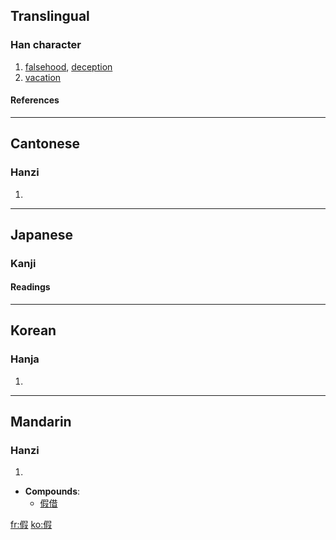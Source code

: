 {{see|仮}}

==Translingual==
===Han character===
{{Han char|rn=9|rad=人|as=09|sn=11|four=2724<sub>7</sub>|canj=人口尸水 (ORSE)}}
# [[falsehood]], [[deception]]
# [[vacation]]
====References====
{{Han ref|kx=0110.030|dkj=00835|dj=0233.160|hdz=10196.020|uh=5047|ud=20551|bh=B0B2|bd=45234}}
----
==Cantonese==
===Hanzi===
{{yue-hanzi|jyut=|y=ga2, ga3}}
# {{defn|Cantonese}}
----
==Japanese==

===Kanji===
{{ja-kanji|grade=|rs=人09}}
====Readings====
{{ja-readings|on=[[か]] (ka), [[け]] (ke)|kun=[[かり]] (kari)}}
----
==Korean==
===Hanja===
{{ko-hanja|hangeul=[[가]], [[하]]|rv=ga, ha|mr=ka, ha}}
# {{defn|Korean}}
----
==Mandarin==
===Hanzi===
{{cmn-hanzi|pin=[[jiǎ]] ([[jia3]])|wg=chia<sup>3</sup>}}
# {{defn|Mandarin}}

* '''Compounds''':
**[[假借]]

[[fr:假]]
[[ko:假]]